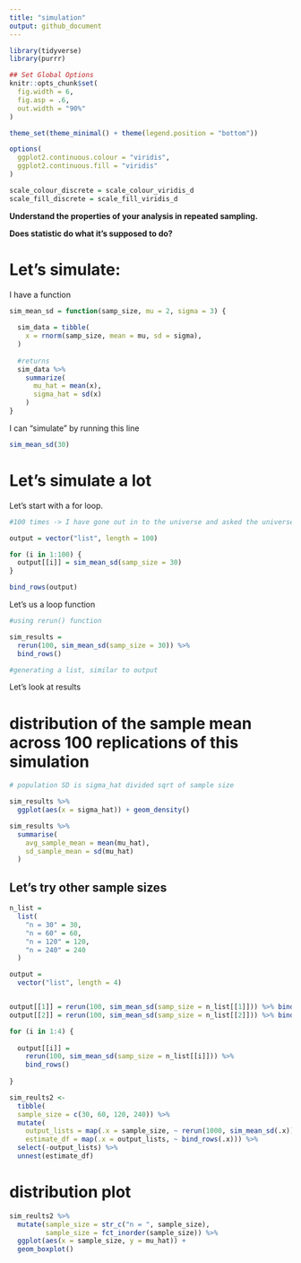```yaml
---
title: "simulation"
output: github_document
---
```


```r
library(tidyverse)
library(purrr)

## Set Global Options 
knitr::opts_chunk$set(
  fig.width = 6,
  fig.asp = .6, 
  out.width = "90%"
)

theme_set(theme_minimal() + theme(legend.position = "bottom"))

options(
  ggplot2.continuous.colour = "viridis",
  ggplot2.continuous.fill = "viridis"
)

scale_colour_discrete = scale_colour_viridis_d
scale_fill_discrete = scale_fill_viridis_d
```


**Understand the properties of your analysis in repeated sampling.**

**Does statistic do what it's supposed to do?**


# Let's simulate:

I have a function 

```r
sim_mean_sd = function(samp_size, mu = 2, sigma = 3) {
  
  sim_data = tibble(
    x = rnorm(samp_size, mean = mu, sd = sigma),
  )
  
  #returns 
  sim_data %>% 
    summarize(
      mu_hat = mean(x),
      sigma_hat = sd(x)
    )
}
```

I can "simulate" by running this line 

```r
sim_mean_sd(30)
```


# Let's simulate a lot

Let's start with a for loop.

```r

#100 times -> I have gone out in to the universe and asked the universe to give me a sample size 30, with a true mean 3 and true standard deviation 40, from a normal distribution 

output = vector("list", length = 100)

for (i in 1:100) {
  output[[i]] = sim_mean_sd(samp_size = 30)
}

bind_rows(output)
```


Let's us a loop function

```r

#using rerun() function

sim_results =
  rerun(100, sim_mean_sd(samp_size = 30)) %>%
  bind_rows()

#generating a list, similar to output 
```


Let's look at results

# distribution of the sample mean across 100 replications of this simulation 
```r

# population SD is sigma_hat divided sqrt of sample size 

sim_results %>%
  ggplot(aes(x = sigma_hat)) + geom_density()

sim_results %>%
  summarise(
    avg_sample_mean = mean(mu_hat),
    sd_sample_mean = sd(mu_hat)
  )
```



## Let's try other sample sizes

```r
n_list = 
  list(
    "n = 30" = 30,
    "n = 60" = 60,
    "n = 120" = 120,
    "n = 240" = 240
  )

output = 
  vector("list", length = 4)


output[[1]] = rerun(100, sim_mean_sd(samp_size = n_list[[1]])) %>% bind_rows()
output[[2]] = rerun(100, sim_mean_sd(samp_size = n_list[[2]])) %>% bind_rows()
```



```r
for (i in 1:4) {
  
  output[[i]] =
    rerun(100, sim_mean_sd(samp_size = n_list[[i]])) %>% 
    bind_rows()
  
}
```



```r
sim_reults2 <-
  tibble(
  sample_size = c(30, 60, 120, 240)) %>% 
  mutate(
    output_lists = map(.x = sample_size, ~ rerun(1000, sim_mean_sd(.x))),
    estimate_df = map(.x = output_lists, ~ bind_rows(.x))) %>%
  select(-output_lists) %>%
  unnest(estimate_df)
```



# distribution plot 
```r
sim_reults2 %>%
  mutate(sample_size = str_c("n = ", sample_size),
         sample_size = fct_inorder(sample_size)) %>% 
  ggplot(aes(x = sample_size, y = mu_hat)) +
  geom_boxplot()
```




